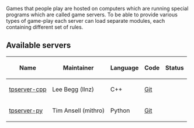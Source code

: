 Games that people play are hosted on computers which are running special programs which are called game servers. To be able to provide various types of game-play each server can load separate modules, each containing different set of rules.

== Available servers ==

{| border="1"
|-
! Name !! Maintainer !! Language !! Code !! Status
|-
| [[tpserver-cpp]] || Lee Begg (llnz) || C++ || [http://git.thousandparsec.net/gitweb/gitweb.cgi?p=tpserver-cpp.git;a=summary Git] ||
|-
| [[tpserver-py]] || Tim Ansell (mithro) || Python || [http://git.thousandparsec.net/gitweb/gitweb.cgi?p=tpserver-cpp.git;a=summary Git] ||
|}